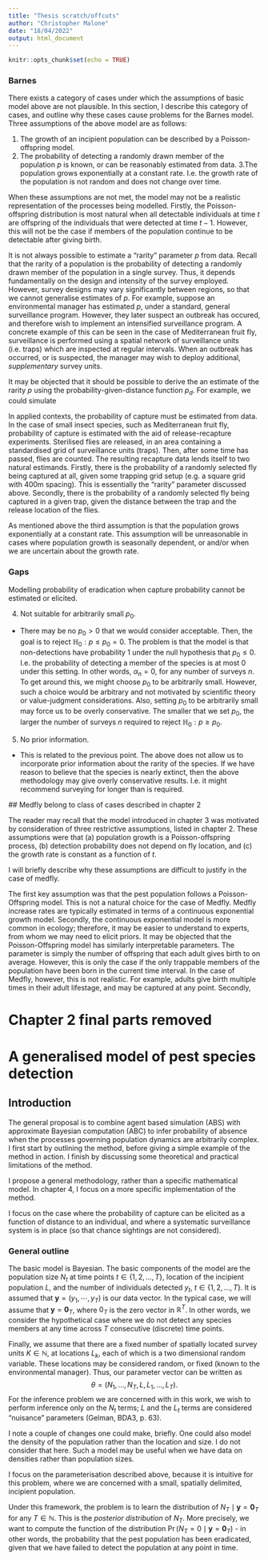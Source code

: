 ```yaml
---
title: "Thesis scratch/offcuts"
author: "Christopher Malone"
date: "18/04/2022"
output: html_document
---
```


```r
knitr::opts_chunk$set(echo = TRUE)
```


### Barnes

There exists a category of cases under which the assumptions of basic model above are not plausible. In this section, I describe this category of cases, and outline why these cases cause problems for the Barnes model. Three assumptions of the above model are as follows:

  1. The growth of an incipient population can be described by a Poisson-offspring model.
  2. The probability of detecting a randomly drawn member of the population $p$ is known, or can be reasonably estimated from data.
  3.The population grows exponentially at a constant rate. I.e. the growth rate of the population is not random and does not change over time.

When these assumptions are not met, the model may not be a realistic representation of the processes being modelled. Firstly, the Poisson-offspring distribution is most natural when all detectable individuals at time $t$ are offspring of the individuals that were detected at time $t-1$. However, this will not be the case if members of the population continue to be detectable after giving birth.

It is not always possible to estimate a "rarity" parameter $p$ from data. Recall that the rarity of a population is the probability of detecting a randomly drawn member of the population in a single survey. Thus, it depends fundamentally on the design and intensity of the survey employed. However, survey designs may vary significantly between regions, so that we cannot generalise estimates of $p$. For example, suppose an environmental manager has estimated $p$, under a standard, general surveillance program. However, they later suspect an outbreak has occured, and therefore wish to implement an intensified surveillance program. A concrete example of this can be seen in the case of Mediterranean fruit fly, surveillance is performed using a spatial network of surveillance units (i.e. traps) which are inspected at regular intervals. When an outbreak has occurred, or is suspected, the manager may wish to deploy additional, *supplementary* survey units.

It may be objected that it should be possible to derive the an estimate of the rarity $p$ using the probability-given-distance function $p_d$. For example, we could simulate

In applied contexts, the probability of capture must be estimated from data. In the case of small insect species, such as Mediterranean fruit fly, probability of capture is estimated with the aid of release-recapture experiments. Sterilised flies are released, in an area containing a standardised grid of surveillance units (traps). Then, after some time has passed, flies are counted. The resulting recapture data lends itself to two natural estimands. Firstly, there is the probability of a randomly selected fly being captured at all, given some trapping grid setup (e.g. a square grid with 400m spacing). This is essentially the "rarity" parameter discussed above. Secondly, there is the probability of a randomly selected fly being captured in a given trap, given the distance between the trap and the release location of the flies.

As mentioned above the third assumption is that the population grows exponentially at a constant rate. This assumption will be unreasonable in cases where population growth is seasonally dependent, or and/or when we are uncertain about the growth rate.

### Gaps

Modelling probability of eradication when capture probability cannot be estimated or elicited.

4.  Not suitable for arbitrarily small $p_0$.
  - There may be no $p_0 > 0$ that we would consider acceptable. Then, the goal is to reject $\mathbb H_0: p \leq p_0 = 0$. The problem is that the model is that non-detections have probability $1$ under the null hypothesis that $p_0 \leq 0$. I.e. the probability of detecting a member of the species is at most $0$ under this setting. In other words, $\alpha_n = 0$, for any number of surveys $n$. To get around this, we might choose $p_0$ to be arbitrarily small. However, such a choice would be arbitrary and not motivated by scientific theory or value-judgment considerations. Also, setting $p_0$ to be arbitrarily small may force us to be overly conservative. The smaller that we set $p_0$, the larger the number of surveys $n$ required to reject $\mathbb H_0: p \geq p_0$.
5.  No prior information.
  - This is related to the previous point. The above does not allow us to incorporate prior information about the rarity of the species. If we have reason to believe that the species is nearly extinct, then the above methodology may give overly conservative results. I.e. it might recommend surveying for longer than is required.
  
  
  ## Medfly belong to class of cases described in chapter 2

The reader may recall that the model introduced in chapter 3 was motivated by consideration of three restrictive assumptions, listed in chapter 2. These assumptions were that (a) population growth is a Poisson-offspring process, (b) detection probability does not depend on fly location, and (c) the growth rate is constant as a function of $t$. 

I will briefly describe why these assumptions are difficult to justify in the case of medfly.

The first key assumption was that the pest population follows a Poisson-Offspring model. This is not a natural choice for the case of Medfly. Medfly increase rates are typically estimated in terms of a continuous exponential growth model. Secondly, the continuous exponential model is more common in ecology; therefore, it may be easier to understand to experts, from whom we may need to elicit priors. It may be objected that the Poisson-Offspring model has similarly interpretable parameters. The parameter is simply the number of offspring that each adult gives birth to on average. However, this is only the case if the only trappable members of the population have been born in the current time interval. In the case of Medfly, however, this is not realistic. For example, adults give birth multiple times in their adult lifestage, and may be captured at any point. Secondly, 

# Chapter 2 final parts removed

# A generalised model of pest species detection

## Introduction

The general proposal is to combine agent based simulation (ABS) with approximate Bayesian computation (ABC) to infer probability of absence when the processes governing population dynamics are arbitrarily complex. I first start by outlining the method, before giving a simple example of the method in action. I finish by discussing some theoretical and practical limitations of the method.

I propose a general methodology, rather than a specific mathematical model. In chapter 4, I focus on a more specific implementation of the method.

I focus on the case where the probability of capture can be elicited as a function of distance to an individual, and where a systematic surveillance system is in place (so that chance sightings are not considered).

### General outline

The basic model is Bayesian. The basic components of the model are the population size $N_t$ at time points $t \in \{1, 2, \ldots, T\}$, location of the incipient population $L$, and the number of individuals detected $y_t$, $t \in \{1, 2, \ldots, T\}$. It is assumed that $\mathbf y = (y_1, \cdots, y_T)$ is our data vector. In the typical case, we will assume that $\mathbf y = \mathbf 0_T$, where $0_T$ is the zero vector in $\mathbb R^T$. In other words, we consider the hypothetical case where we do not detect any species members at any time across $T$ consecutive (discrete) time points.

Finally, we assume that there are a fixed number of spatially located survey units $K \in \mathbb N$, at locations $L_k$, each of which is a two dimensional random variable. These locations may be considered random, or fixed (known to the environmental manager). Thus, our parameter vector can be written as $$
\theta = (N_1, \ldots, N_T, L, L_1, \ldots, L_T).
$$ For the inference problem we are concerned with in this work, we wish to perform inference only on the $N_t$ terms; $L$ and the $L_t$ terms are considered "nuisance" parameters (Gelman, BDA3, p. 63).

I note a couple of changes one could make, briefly. One could also model the density of the population rather than the location and size. I do not consider that here. Such a model may be useful when we have data on densities rather than population sizes.

I focus on the parameterisation described above, because it is intuitive for this problem, where we are concerned with a small, spatially delimited, incipient population.

Under this framework, the problem is to learn the distribution of $N_T \mid \mathbf y = \mathbf 0_T$ for any $T \in \mathbb N$. This is the *posterior distribution* of $N_T$. More precisely, we want to compute the function of the distribution $\Pr(N_T = 0 \mid \mathbf y = \mathbf 0_T)$ - in other words, the probability that the pest population has been eradicated, given that we have failed to detect the population at any point in time.



